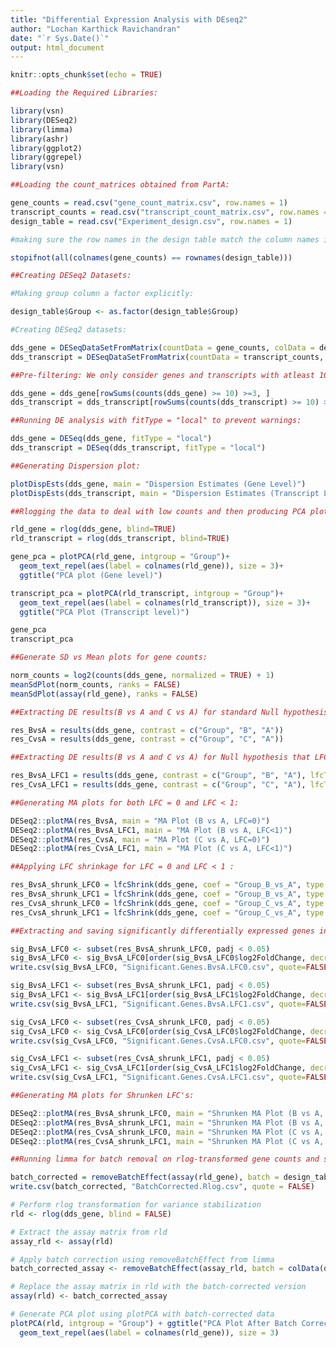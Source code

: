```yaml
---
title: "Differential Expression Analysis with DEseq2"
author: "Lochan Karthick Ravichandran"
date: "`r Sys.Date()`"
output: html_document
---
```


```r
knitr::opts_chunk$set(echo = TRUE)
```

```r
##Loading the Required Libraries:

library(vsn)
library(DESeq2)
library(limma)
library(ashr)
library(ggplot2)
library(ggrepel)
library(vsn)
```

```r
##Loading the count_matrices obtained from PartA:

gene_counts = read.csv("gene_count_matrix.csv", row.names = 1)
transcript_counts = read.csv("transcript_count_matrix.csv", row.names = 1)
design_table = read.csv("Experiment_design.csv", row.names = 1)

#making sure the row names in the design table match the column names in count_matrices:

stopifnot(all(colnames(gene_counts) == rownames(design_table)))
```

```r
##Creating DESeq2 Datasets:

#Making group column a factor explicitly:

design_table$Group <- as.factor(design_table$Group)

#Creating DESeq2 datasets:

dds_gene = DESeqDataSetFromMatrix(countData = gene_counts, colData = design_table, design = ~ Group)
dds_transcript = DESeqDataSetFromMatrix(countData = transcript_counts, colData = design_table, design = ~ Group)
```

```r
##Pre-filtering: We only consider genes and transcripts with atleast 10 reads in 3 samples

dds_gene = dds_gene[rowSums(counts(dds_gene) >= 10) >=3, ]
dds_transcript = dds_transcript[rowSums(counts(dds_transcript) >= 10) >= 3, ]
```

```r
##Running DE analysis with fitType = "local" to prevent warnings:

dds_gene = DESeq(dds_gene, fitType = "local")
dds_transcript = DESeq(dds_transcript, fitType = "local")
```

```r
##Generating Dispersion plot:

plotDispEsts(dds_gene, main = "Dispersion Estimates (Gene Level)")
plotDispEsts(dds_transcript, main = "Dispersion Estimates (Transcript Level)")
```

```r
##Rlogging the data to deal with low counts and then producing PCA plots:

rld_gene = rlog(dds_gene, blind=TRUE)
rld_transcript = rlog(dds_transcript, blind=TRUE)

gene_pca = plotPCA(rld_gene, intgroup = "Group")+ 
  geom_text_repel(aes(label = colnames(rld_gene)), size = 3)+
  ggtitle("PCA plot (Gene level)")

transcript_pca = plotPCA(rld_transcript, intgroup = "Group")+
  geom_text_repel(aes(label = colnames(rld_transcript)), size = 3)+
  ggtitle("PCA Plot (Transcript level)")

gene_pca
transcript_pca
```

```r
##Generate SD vs Mean plots for gene counts:

norm_counts = log2(counts(dds_gene, normalized = TRUE) + 1)
meanSdPlot(norm_counts, ranks = FALSE)
meanSdPlot(assay(rld_gene), ranks = FALSE)
```

```r
##Extracting DE results(B vs A and C vs A) for standard Null hypothesis that is LFC = 0 and unshrunken:

res_BvsA = results(dds_gene, contrast = c("Group", "B", "A"))
res_CvsA = results(dds_gene, contrast = c("Group", "C", "A"))
```

```r
##Extracting DE results(B vs A and C vs A) for Null hypothesis that LFC < 1 and unshrunken:

res_BvsA_LFC1 = results(dds_gene, contrast = c("Group", "B", "A"), lfcThreshold = 1)
res_CvsA_LFC1 = results(dds_gene, contrast = c("Group", "C", "A"), lfcThreshold = 1)
```

```r
##Generating MA plots for both LFC = 0 and LFC < 1:

DESeq2::plotMA(res_BvsA, main = "MA Plot (B vs A, LFC=0)")
DESeq2::plotMA(res_BvsA_LFC1, main = "MA Plot (B vs A, LFC<1)")
DESeq2::plotMA(res_CvsA, main = "MA Plot (C vs A, LFC=0)")
DESeq2::plotMA(res_CvsA_LFC1, main = "MA Plot (C vs A, LFC<1)")
```

```r
##Applying LFC shrinkage for LFC = 0 and LFC < 1 :

res_BvsA_shrunk_LFC0 = lfcShrink(dds_gene, coef = "Group_B_vs_A", type = "ashr")
res_BvsA_shrunk_LFC1 = lfcShrink(dds_gene, coef = "Group_B_vs_A", type = "ashr", lfcThreshold = 1)
res_CvsA_shrunk_LFC0 = lfcShrink(dds_gene, coef = "Group_C_vs_A", type = "ashr")
res_CvsA_shrunk_LFC1 = lfcShrink(dds_gene, coef = "Group_C_vs_A", type = "ashr", lfcThreshold = 1)

```

```r
##Extracting and saving significantly differentially expressed genes in both LFC =0 and LFC < 1:

sig_BvsA_LFC0 <- subset(res_BvsA_shrunk_LFC0, padj < 0.05)
sig_BvsA_LFC0 <- sig_BvsA_LFC0[order(sig_BvsA_LFC0$log2FoldChange, decreasing = TRUE), ]
write.csv(sig_BvsA_LFC0, "Significant.Genes.BvsA.LFC0.csv", quote=FALSE)

sig_BvsA_LFC1 <- subset(res_BvsA_shrunk_LFC1, padj < 0.05)
sig_BvsA_LFC1 <- sig_BvsA_LFC1[order(sig_BvsA_LFC1$log2FoldChange, decreasing = TRUE), ]
write.csv(sig_BvsA_LFC1, "Significant.Genes.BvsA.LFC1.csv", quote=FALSE)

sig_CvsA_LFC0 <- subset(res_CvsA_shrunk_LFC0, padj < 0.05)
sig_CvsA_LFC0 <- sig_CvsA_LFC0[order(sig_CvsA_LFC0$log2FoldChange, decreasing = TRUE), ]
write.csv(sig_CvsA_LFC0, "Significant.Genes.CvsA.LFC0.csv", quote=FALSE)

sig_CvsA_LFC1 <- subset(res_CvsA_shrunk_LFC1, padj < 0.05)
sig_CvsA_LFC1 <- sig_CvsA_LFC1[order(sig_CvsA_LFC1$log2FoldChange, decreasing = TRUE), ]
write.csv(sig_CvsA_LFC1, "Significant.Genes.CvsA.LFC1.csv", quote=FALSE)
```

```r
##Generating MA plots for Shrunken LFC's:

DESeq2::plotMA(res_BvsA_shrunk_LFC0, main = "Shrunken MA Plot (B vs A, LFC=0)")
DESeq2::plotMA(res_BvsA_shrunk_LFC1, main = "Shrunken MA Plot (B vs A, LFC<1)")
DESeq2::plotMA(res_CvsA_shrunk_LFC0, main = "Shrunken MA Plot (C vs A, LFC=0)")
DESeq2::plotMA(res_CvsA_shrunk_LFC1, main = "Shrunken MA Plot (C vs A, LFC<1)")
```

```r
##Running limma for batch removal on rlog-transformed gene counts and saving the results:

batch_corrected = removeBatchEffect(assay(rld_gene), batch = design_table$Replicate)
write.csv(batch_corrected, "BatchCorrected.Rlog.csv", quote = FALSE)
```



```r
# Perform rlog transformation for variance stabilization
rld <- rlog(dds_gene, blind = FALSE)

# Extract the assay matrix from rld
assay_rld <- assay(rld)

# Apply batch correction using removeBatchEffect from limma
batch_corrected_assay <- removeBatchEffect(assay_rld, batch = colData(dds_gene)$Batch)

# Replace the assay matrix in rld with the batch-corrected version
assay(rld) <- batch_corrected_assay

# Generate PCA plot using plotPCA with batch-corrected data
plotPCA(rld, intgroup = "Group") + ggtitle("PCA Plot After Batch Correction")+ 
  geom_text_repel(aes(label = colnames(rld_gene)), size = 3)
  
```
